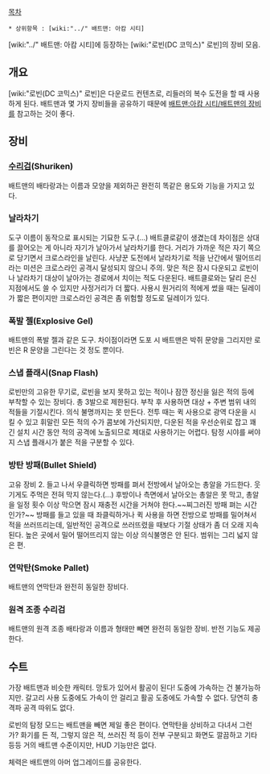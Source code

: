 [[목차]]

 * 상위항목 : [wiki:"../" 배트맨: 아캄 시티]

[wiki:"../" 배트맨: 아캄 시티]에 등장하는 [wiki:"로빈(DC 코믹스)" 로빈]의 장비 모음.

== 개요 ==
[wiki:"로빈(DC 코믹스)" 로빈]은 다운로드 컨텐츠로, 리들러의 복수 도전을 할 때 사용하게 된다. 배트맨과 몇 가지 장비들을 공유하기 때문에 [[배트맨:아캄 시티/배트맨의 장비]]를 참고하는 것이 좋다.

== 장비 ==
=== [[수리검]](Shuriken) ===
배트맨의 배타랑과는 이름과 모양을 제외하곤 완전히 똑같은 용도와 기능을 가지고 있다.

=== 날라차기 ===
도구 이름이 동작으로 표시되는 기묘한 도구.(...) 배트클로같이 생겼는데 차이점은 상대를 끌어오는 게 아니라 자기가 날아가서 날라차기를 한다. 거리가 가까운 적은 자기 쪽으로 당기면서 크로스라인을 날린다. 사냥꾼 도전에서 날라차기로 적을 난간에서 떨어뜨리라는 미션은 크로스라인 공격시 달성되지 않으니 주의. 맞은 적은 잠시 다운되고 로빈이나 날라차기 대상이 날아가는 경로에서 치이는 적도 다운된다. 배트클로와는 달리 은신 지점에서도 쓸 수 있지만 사정거리가 더 짧다. 사용시 원거리의 적에게 썼을 때는 딜레이가 짧은 편이지만 크로스라인 공격은 좀 위험할 정도로 딜레이가 있다.

=== 폭발 젤(Explosive Gel) ===
배트맨의 폭발 젤과 같은 도구. 차이점이라면 도포 시 배트맨은 박쥐 문양을 그리지만 로빈은 R 문양을 그린다는 것 정도 뿐이다.

=== 스냅 플래시(Snap Flash) ===
로빈만의 고유한 무기로, 로빈을 보지 못하고 있는 적이나 잠깐 정신을 잃은 적의 등에 부착할 수 있는 장비다. 총 3발으로 제한된다. 부착 후 사용하면 대상 + 주변 범위 내의 적들을 기절시킨다. 의식 불명까지는 못 만든다. 전투 때는 퀵 사용으로 광역 다운을 시킬 수 있고 휘말린 모든 적의 수가 콤보에 가산되지만, 다운된 적을 우선순위로 잡고 꽤 긴 설치 시간 동안 적의 공격에 노출되므로 제대로 사용하기는 어렵다. 탐정 시야를 써야지 스냅 플래시가 붙은 적을 구분할 수 있다.

=== 방탄 방패(Bullet Shield) ===
고유 장비 2. 들고 나서 우클릭하면 방패를 펴서 전방에서 날아오는 총알을 가드한다. 웃기게도 주먹은 전혀 막지 않는다.(...) 후방이나 측면에서 날아오는 총알은 못 막고, 총알을 일정 횟수 이상 막으면 잠시 재충전 시간을 거쳐야 한다.~~찌그러진 방패 펴는 시간인가?~~ 방패를 들고 있을 때 좌클릭하거나 퀵 사용을 하면 전방으로 방패를 밀어쳐서 적을 쓰러뜨리는데, 일반적인 공격으로 쓰러뜨렸을 때보다 기절 상태가 좀 더 오래 지속된다. 높은 곳에서 밀어 떨어뜨리지 않는 이상 의식불명은 안 된다. 범위는 그리 넓지 않은 편.

=== 연막탄(Smoke Pallet) ===
배트맨의 연막탄과 완전히 동일한 장비다. 

=== 원격 조종 수리검 ===
배트맨의 원격 조종 배타랑과 이름과 형태만 빼면 완전히 동일한 장비. 반전 기능도 제공한다.

== 수트 ==
가장 배트맨과 비슷한 캐릭터. 망토가 있어서 활공이 된다! 도중에 가속하는 건 불가능하지만. 갈고리 사용 도중에도 가속이 안 걸리고 활공 도중에도 가속할 수 없다. 당연히 충격파 공격 따위도 없다.

로빈의 탐정 모드는 배트맨을 빼면 제일 좋은 편이다. 연막탄을 상비하고 다녀서 그런가? 화기를 든 적, 그렇지 않은 적, 쓰러진 적 등이 전부 구분되고 화면도 깔끔하고 기타등등 거의 배트맨 수준이지만, HUD 기능만은 없다.

체력은 배트맨의 아머 업그레이드를 공유한다.
